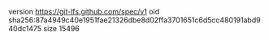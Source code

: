 version https://git-lfs.github.com/spec/v1
oid sha256:87a4949c40e1951fae21326dbe8d02ffa3701651c6d5cc480191abd940dc1475
size 15496
